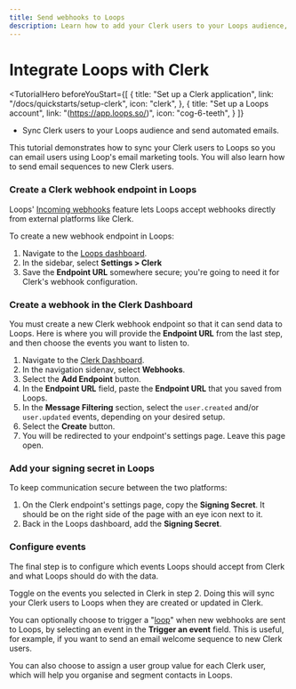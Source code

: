 ```yaml
---
title: Send webhooks to Loops
description: Learn how to add your Clerk users to your Loops audience, and send automated email sequences.
---
```


# Integrate Loops with Clerk

<TutorialHero
  beforeYouStart={[
    {
      title: "Set up a Clerk application",
      link: "/docs/quickstarts/setup-clerk",
      icon: "clerk",
    },
    {
      title: "Set up a Loops account",
      link: "(https://app.loops.so/)",
      icon: "cog-6-teeth",
    }
  ]}
>

- Sync Clerk users to your Loops audience and send automated emails.

</TutorialHero>

This tutorial demonstrates how to sync your Clerk users to Loops so you can email users using Loop's email marketing tools. You will also learn how to send email sequences to new Clerk users.

<Steps>

### Create a Clerk webhook endpoint in Loops

Loops' [Incoming webhooks](https://loops.so/docs/integrations/incoming-webhooks) feature lets Loops accept webhooks directly from external platforms like Clerk.

To create a new webhook endpoint in Loops:
1.  Navigate to the [Loops dashboard](https://app.loops.so/settings?page=clerk).
1. In the sidebar, select **Settings > Clerk**
1. Save the **Endpoint URL** somewhere secure; you're going to need it for Clerk's webhook configuration.

### Create a webhook in the Clerk Dashboard

You must create a new Clerk webhook endpoint so that it can send data to Loops. Here is where you will provide the **Endpoint URL** from the last step, and then choose the events you want to listen to.

1. Navigate to the [Clerk Dashboard](https://dashboard.clerk.com/last-active?path=webhooks).
2. In the navigation sidenav, select **Webhooks**.
3. Select the **Add Endpoint** button.
4. In the **Endpoint URL** field, paste the **Endpoint URL** that you saved from Loops.
5. In the **Message Filtering** section, select the `user.created` and/or `user.updated` events, depending on your desired setup.
6. Select the **Create** button.
7. You will be redirected to your endpoint's settings page. Leave this page open.

### Add your signing secret in Loops

To keep communication secure between the two platforms:

1. On the Clerk endpoint's settings page, copy the **Signing Secret**. It should be on the right side of the page with an eye icon next to it. 
1. Back in the Loops dashboard, add the **Signing Secret**.

### Configure events

The final step is to configure which events Loops should accept from Clerk and what Loops should do with the data.

Toggle on the events you selected in Clerk in step 2. Doing this will sync your Clerk users to Loops when they are created or updated in Clerk.

You can optionally choose to trigger a "[loop](https://loops.so/docs/loop-builder)" when new webhooks are sent to Loops, by selecting an event in the **Trigger an event** field. This is useful, for example, if you want to send an email welcome sequence to new Clerk users.

You can also choose to assign a user group value for each Clerk user, which will help you organise and segment contacts in Loops.
</Steps>
